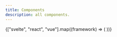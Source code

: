 ```yaml
---
title: Components
description: all components.
---
```



<CardGrid>
	{["svelte", "react", "vue"].map((framework) => (
		<LinkCard
			title={capitalizeUtil(framework)}
			href={`/docs/ui-frameworks/${framework}/components/`}
		/>
	))}
</CardGrid>
